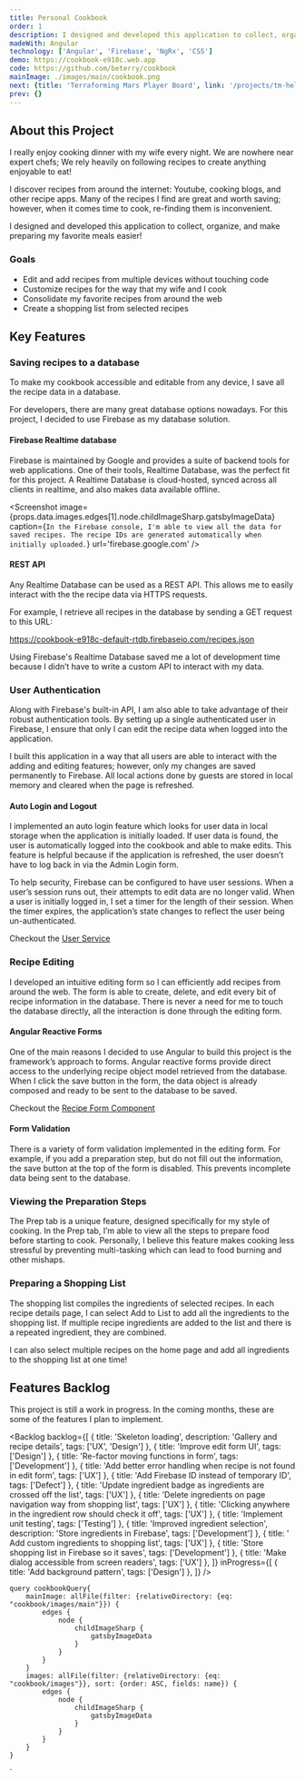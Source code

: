 ```yaml
---
title: Personal Cookbook
order: 1
description: I designed and developed this application to collect, organize, and make preparing my favorite meals easier.
madeWith: Angular
technology: ['Angular', 'Firebase', 'NgRx', 'CSS']
demo: https://cookbook-e918c.web.app
code: https://github.com/beterry/cookbook
mainImage: ./images/main/cookbook.png
next: {title: 'Terraforming Mars Player Board', link: '/projects/tm-helper'}
prev: {}
---
```



## About this Project

I really enjoy cooking dinner with my wife every night. We are nowhere near expert chefs; We rely heavily on following recipes to create anything enjoyable to eat!

I discover recipes from around the internet: Youtube, cooking blogs, and other recipe apps. Many of the recipes I find are great and worth saving; however, when it comes time to cook, re-finding them is inconvenient. 

I designed and developed this application to collect, organize, and make preparing my favorite meals easier!

### Goals

- Edit and add recipes from multiple devices without touching code
- Customize recipes for the way that my wife and I cook
- Consolidate my favorite recipes from around the web
- Create a shopping list from selected recipes

<Screenshot 
    image={props.data.images.edges[4].node.childImageSharp.gatsbyImageData}
    caption='The recipe details page has tabs for ingredients, preparation instructions, and cooking steps.'
    url={props.pageContext.frontmatter.demo}
/>

## Key Features

### Saving recipes to a database

To make my cookbook accessible and editable from any device, I save all the recipe data in a database.

For developers, there are many great database options nowadays. For this project, I decided to use Firebase as my database solution.

#### Firebase Realtime database

Firebase is maintained by Google and provides a suite of backend tools for web applications. One of their tools, Realtime Database, was the perfect fit for this project. A Realtime Database is cloud-hosted, synced across all clients in realtime, and also makes data available offline.

<Screenshot 
    image={props.data.images.edges[1].node.childImageSharp.gatsbyImageData}
    caption={`In the Firebase console, I'm able to view all the data for saved recipes. The recipe IDs are generated automatically when initially uploaded.`}
    url='firebase.google.com'
/>

#### REST API

Any Realtime Database can be used as a REST API. This allows me to easily interact with the the recipe data via HTTPS requests. 

For example, I retrieve all recipes in the database by sending a GET request to this URL:

<Callout emoji='&#127760;'>
    <a href="https://cookbook-e918c-default-rtdb.firebaseio.com/recipes.json" target="_blank">https://cookbook-e918c-default-rtdb.firebaseio.com/recipes.json</a>
</Callout>

Using Firebase's Realtime Database saved me a lot of development time because I didn’t have to write a custom API to interact with my data.

### User Authentication

Along with Firebase's built-in API, I am also able to take advantage of their robust authentication tools. By setting up a single authenticated user in Firebase, I ensure that only I can edit the recipe data when logged into the application.

I built this application in a way that all users are able to interact with the adding and editing features; however, only my changes are saved permanently to Firebase. All local actions done by guests are stored in local memory and cleared when the page is refreshed.

#### Auto Login and Logout

I implemented an auto login feature which looks for user data in local storage when the application is initially loaded. If user data is found, the user is automatically logged into the cookbook and able to make edits. This feature is helpful because if the application is refreshed, the user doesn’t have to log back in via the Admin Login form.

To help security, Firebase can be configured to have user sessions. When a user’s session runs out, their attempts to edit data are no longer valid. When a user is initially logged in, I set a timer for the length of their session. When the timer expires, the application’s state changes to reflect the user being un-authenticated.

<Callout emoji='&#128273;'>
    Checkout the <a href='https://github.com/beterry/cookbook/blob/main/src/app/services/user.service.ts' target="_blank">User Service</a>
</Callout>

### Recipe Editing

I developed an intuitive editing form so I can efficiently add recipes from around the web. The form is able to create, delete, and edit every bit of recipe information in the database. There is never a need for me to touch the database directly, all the interaction is done through the editing form.

<Screenshot 
    image={props.data.images.edges[0].node.childImageSharp.gatsbyImageData}
    caption='The recipe edit form makes all database information editable.'
    url={props.pageContext.frontmatter.demo}
/>

#### Angular Reactive Forms

One of the main reasons I decided to use Angular to build this project is the framework’s approach to forms. Angular reactive forms provide direct access to the underlying recipe object model retrieved from the database. When I click the save button in the form, the data object is already composed and ready to be sent to the database to be saved. 

<Callout emoji='&#128221;'>
    Checkout the <a href='https://github.com/beterry/cookbook/blob/main/src/app/recipe-form/recipe-form.component.ts' target="_blank">Recipe Form Component</a>
</Callout>

#### Form Validation

There is a variety of form validation implemented in the editing form. For example, if you add a preparation step, but do not fill out the information, the save button at the top of the form is disabled. This prevents incomplete data being sent to the database.

### Viewing the Preparation Steps

The Prep tab is a unique feature, designed specifically for my style of cooking. In the Prep tab, I’m able to view all the steps to prepare food before starting to cook. Personally, I believe this feature makes cooking less stressful by preventing multi-tasking which can lead to food burning and other mishaps.

<Screenshot 
    image={props.data.images.edges[2].node.childImageSharp.gatsbyImageData}
    caption='The preparation tab shows all steps needed to be completed before cooking.'
    url={props.pageContext.frontmatter.demo}
/>

### Preparing a Shopping List

The shopping list compiles the ingredients of selected recipes. In each recipe details page, I can select Add to List to add all the ingredients to the shopping list. If multiple recipe ingredients are added to the list and there is a repeated ingredient, they are combined.

I can also select multiple recipes on the home page and add all ingredients to the shopping list at one time!

<Screenshot 
    image={props.data.images.edges[3].node.childImageSharp.gatsbyImageData}
    caption='Multiple recipes can be compiled into one shopping list.'
    url={props.pageContext.frontmatter.demo}
/>

## Features Backlog

This project is still a work in progress. In the coming months, these are some of the features I plan to implement.

<Backlog 
    backlog={[
        {
            title: 'Skeleton loading',
            description: 'Gallery and recipe details',
            tags: ['UX', 'Design']
        },
        {
            title: 'Improve edit form UI',
            tags: ['Design']
        },
        {
            title: 'Re-factor moving functions in form',
            tags: ['Development']
        },
        {
            title: 'Add better error handling when recipe is not found in edit form',
            tags: ['UX']
        },
        {
            title: 'Add Firebase ID instead of temporary ID',
            tags: ['Defect']
        },
        {
            title: 'Update ingredient badge as ingredients are crossed off the list',
            tags: ['UX']
        },
        {
            title: 'Delete ingredients on page navigation way from shopping list',
            tags: ['UX']
        },
        {
            title: 'Clicking anywhere in the ingredient row should check it off',
            tags: ['UX']
        },
        {
            title: 'Implement unit testing',
            tags: ['Testing']
        },
        {
            title: 'Improved ingredient selection',
            description: 'Store ingredients in Firebase',
            tags: ['Development']
        },
        {
            title: ' Add custom ingredients to shopping list',
            tags: ['UX']
        },
        {
            title: 'Store shopping list in Firebase so it saves',
            tags: ['Development']
        },
        {
            title: 'Make dialog accessible from screen readers',
            tags: ['UX']
        },
    ]}
    inProgress={[
        {
            title: 'Add background pattern',
            tags: ['Design']
        },
    ]}
/>

    query cookbookQuery{
        mainImage: allFile(filter: {relativeDirectory: {eq: "cookbook/images/main"}}) {
            edges {
                node {
                    childImageSharp {
                        gatsbyImageData
                    }
                }
            }
        }
        images: allFile(filter: {relativeDirectory: {eq: "cookbook/images"}}, sort: {order: ASC, fields: name}) {
            edges {
                node {
                    childImageSharp {
                        gatsbyImageData
                    }
                }
            }
        }
    }
`